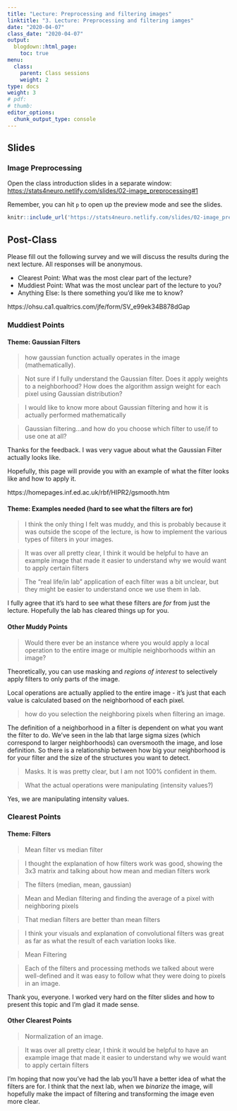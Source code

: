 ```yaml
---
title: "Lecture: Preprocessing and filtering images"
linktitle: "3. Lecture: Preprocessing and filtering iamges"
date: "2020-04-07"
class_date: "2020-04-07"
output:
  blogdown::html_page:
    toc: true
menu:
  class:
    parent: Class sessions
    weight: 2
type: docs
weight: 3
# pdf: 
# thumb: 
editor_options: 
  chunk_output_type: console
---
```


## Slides

### Image Preprocessing

Open the class introduction slides in a separate window: <a href="https://stats4neuro.netlify.com/slides/02-image_preprocessing#1" target="_blank">https://stats4neuro.netlify.com/slides/02-image_preprocessing#1</a>

Remember, you can hit `p` to open up the preview mode and see the slides.

```r
knitr::include_url('https://stats4neuro.netlify.com/slides/02-image_preprocessing#1')
```

## Post-Class

Please fill out the following survey and we will discuss the results during the next lecture. All responses will be anonymous.

- Clearest Point: What was the most clear part of the lecture?
- Muddiest Point: What was the most unclear part of the lecture to you?
- Anything Else: Is there something you'd like me to know?

https://ohsu.ca1.qualtrics.com/jfe/form/SV_e99ek34B878dGap

### Muddiest Points

#### Theme: Gaussian Filters

> how gaussian function actually operates in the image (mathematically).

> Not sure if I fully understand the Gaussian filter. Does it apply weights to a neighborhood? How does the algorithm assign weight for each pixel using Gaussian distribution?

>	I would like to know more about Gaussian filtering and how it is actually performed mathematically

>	Gaussian filtering...and how do you choose which filter to use/if to use one at all?

Thanks for the feedback. I was very vague about what the Gaussian Filter actually looks like.

Hopefully, this page will provide you with an example of what the filter looks like and how to apply it.

https://homepages.inf.ed.ac.uk/rbf/HIPR2/gsmooth.htm

#### Theme: Examples needed (hard to see what the filters are for)

>	I think the only thing I felt was muddy, and this is probably because it was outside the scope of the lecture, is how to implement the various types of filters in your images.

> It was over all pretty clear, I think it would be helpful to have an example image that made it easier to understand why we would want to apply certain filters

> The "real life/in lab" application of each filter was a bit unclear, but they might be easier to understand once we use them in lab.

I fully agree that it's hard to see what these filters are *for* from just the lecture. Hopefully the lab has cleared things up for you.

#### Other Muddy Points

> Would there ever be an instance where you would apply a local operation to the entire image or multiple neighborhoods within an image?

Theoretically, you can use masking and *regions of interest* to selectively apply filters to only parts of the image. 

Local operations are actually applied to the entire image - it's just that each value is calculated based on the neighborhood of each pixel.

>	how do you selection the neighboring pixels when filtering an image.

The definition of a neighborhood in a filter is dependent on what you want the filter to do. We've seen in the lab that large sigma sizes (which correspond to larger neighborhoods) can oversmooth the image, and lose definition. So there is a relationship between how big your neighborhood is for your filter and the size of the structures you want to detect.


>	Masks. It is was pretty clear, but I am not 100% confident in them.


>	What the actual operations were manipulating (intensity values?)

Yes, we are manipulating intensity values.

### Clearest Points

#### Theme: Filters

> Mean filter vs median filter

> I thought the explanation of how filters work was good, showing the 3x3 matrix and talking about how mean and median filters work

> The filters (median, mean, gaussian)

> Mean and Median filtering and finding the average of a pixel with neighboring pixels

> That median filters are better than mean filters

> I think your visuals and explanation of convolutional filters was great as far as what the result of each variation looks like.

> Mean Filtering

> Each of the filters and processing methods we talked about were well-defined and it was easy to follow what they were doing to pixels in an image.

Thank you, everyone. I worked very hard on the filter slides and how to present this topic and I'm glad it made sense.

#### Other Clearest Points

> Normalization of an image.

> It was over all pretty clear, I think it would be helpful to have an example image that made it easier to understand why we would want to apply certain filters

I'm hoping that now you've had the lab you'll have a better idea of what the filters are for. I think that the next lab, when we *binarize* the image, will hopefully make the impact of filtering and transforming the image even more clear.
